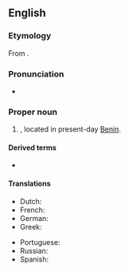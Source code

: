 ==English==
{{wikipedia}}

===Etymology===
From {{bor|en|fon|[[dã]] [[homè]]||belly of Dã; snake's belly}}. {{attention|en|Via another language? When was it first attested?}}

===Pronunciation===
* {{IPA|en|/dəˈhəʊmi/}}

===Proper noun===
{{en-proper noun}}

# {{senseid|en|Q468814}}{{lb|en|historical}} {{place|en|former country|cont/Africa}}, located in present-day [[Benin]].

====Derived terms====
* {{l|en|Dahomeyan}}

====Translations====
{{trans-top|former country in Africa}}
* Dutch: {{t+|nl|Dahomey|n}}
* French: {{t+|fr|Dahomey|m}}
* German: {{t+|de|Dahomey|n}}
* Greek: {{t+|el|Δαχομέη|f}}
{{trans-mid}}
* Portuguese: {{t|pt|Daomé|m}}
* Russian: {{t+|ru|Дагомея|f}}
* Spanish: {{t+|es|Dahomey}}
{{trans-bottom}}